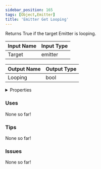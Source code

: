 ```yaml
---
sidebar_position: 165
tags: [Object,Emitter]
title: 'Emitter Get Looping'
---
```


Returns True if the target Emitter is looping.



<DocusaurusSvg />

| Input Name | Input Type |
|-----------|-----------|
| Target | emitter |

| Output Name | Output Type |
|-----------|-----------|
| Looping | bool |


<details>
  <summary>Properties</summary>
  <div>
    <div>
    <table>
      <thead>
        <tr>
          <th>Is beta required?</th>
          <th>No</th>
        </tr>
        <tr>
          <th>Is this chip a trolling risk?</th>
          <th>No</th>
        </tr>
        <tr>
          <th>Is this chip a role assignment risk?</th>
          <th>No</th>
        </tr>
        <tr>
          <th>Chip UUID</th>
          <th>f8c91da0-bb4f-4958-9016-546a387f45dd</th>
        </tr>
        <tr>
          <th>Room availability</th>
          <th>Available everywhere</th>
        </tr>
      </thead>
    </table>
    </div>
  </div>
</details>

### Uses

None so far!

### Tips

None so far!

### Issues

None so far!
